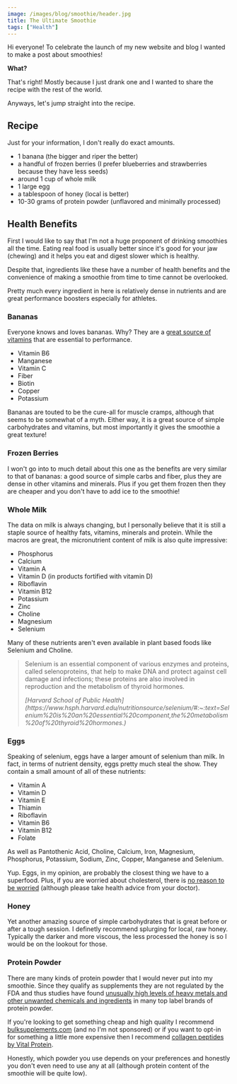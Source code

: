 ```yaml
---
image: /images/blog/smoothie/header.jpg
title: The Ultimate Smoothie
tags: ["Health"]
---
```


Hi everyone! To celebrate the launch of my new website and blog I wanted to make a post about smoothies!

**What?**

That's right! Mostly because I just drank one and I wanted to share the recipe with the rest of the world.

Anyways, let's jump straight into the recipe.

## Recipe

Just for your information, I don't really do exact amounts.

- 1 banana (the bigger and riper the better)
- a handful of frozen berries (I prefer blueberries and strawberries because they have less seeds)
- around 1 cup of whole milk
- 1 large egg
- a tablespoon of honey (local is better)
- 10-30 grams of protein powder (unflavored and minimally processed)

<ResponsiveImage
  src="/images/blog/smoothie/smoothie.jpg"
  alt="An image of the completed smoothie"
/>

## Health Benefits

First I would like to say that I'm not a huge proponent of drinking smoothies all the time. Eating real food is usually better since it's good for your jaw (chewing) and it helps you eat and digest slower which is healthy.

Despite that, ingredients like these have a number of health benefits and the convenience of making a smoothie from time to time cannot be overlooked.

Pretty much every ingredient in here is relatively dense in nutrients and are great performance boosters especially for athletes.

### Bananas

Everyone knows and loves bananas. Why? They are a [great source of vitamins](https://www.hsph.harvard.edu/nutritionsource/food-features/bananas/#:~:text=One%20serving%2C%20or%20one%20medium,fiber%2C%20and%20450%20mg%20potassium.) that are essential to performance.

- Vitamin B6
- Manganese
- Vitamin C
- Fiber
- Biotin
- Copper
- Potassium

Bananas are touted to be the cure-all for muscle cramps, although that seems to be somewhat of a myth. Either way, it is a great source of simple carbohydrates and vitamins, but most importantly it gives the smoothie a great texture!

### Frozen Berries

I won't go into to much detail about this one as the benefits are very similar to that of bananas: a good source of simple carbs and fiber, plus they are dense in other vitamins and minerals. Plus if you get them frozen then they are cheaper and you don't have to add ice to the smoothie!

### Whole Milk

The data on milk is always changing, but I personally believe that it is still a staple source of healthy fats, vitamins, minerals and protein. While the macros are great, the micronutrient content of milk is also quite impressive:

- Phosphorus
- Calcium
- Vitamin A
- Vitamin D (in products fortified with vitamin D)
- Riboflavin
- Vitamin B12
- Potassium
- Zinc
- Choline
- Magnesium
- Selenium

Many of these nutrients aren't even available in plant based foods like Selenium and Choline.

> Selenium is an essential component of various enzymes and proteins, called selenoproteins, that help to make DNA and protect against cell damage and infections; these proteins are also involved in reproduction and the metabolism of thyroid hormones.
>
> <cite>
>   [Harvard School of Public
>   Health](https://www.hsph.harvard.edu/nutritionsource/selenium/#:~:text=Selenium%20is%20an%20essential%20component,the%20metabolism%20of%20thyroid%20hormones.)
> </cite>

### Eggs

Speaking of selenium, eggs have a larger amount of selenium than milk. In fact, in terms of nutrient density, eggs pretty much steal the show. They contain a small amount of all of these nutrients:

- Vitamin A
- Vitamin D
- Vitamin E
- Thiamin
- Riboflavin
- Vitamin B6
- Vitamin B12
- Folate

As well as Pantothenic Acid, Choline, Calcium, Iron, Magnesium, Phosphorus, Potassium, Sodium, Zinc, Copper, Manganese and Selenium.

Yup. Eggs, in my opinion, are probably the closest thing we have to a superfood. Plus, if you are worried about cholesterol, there is [no reason to be worried](https://www.cambridge.org/core/services/aop-cambridge-core/content/view/C3A48F8C4614E65E0724F31C2997E7AE/S0029665113003844a.pdf/div-class-title-dietary-cholesterol-heart-disease-risk-and-cognitive-dissonance-div.pdf) (although please take health advice from your doctor).

### Honey

Yet another amazing source of simple carbohydrates that is great before or after a tough session. I definetly recommend splurging for local, raw honey. Typically the darker and more viscous, the less processed the honey is so I would be on the lookout for those.

### Protein Powder

There are many kinds of protein powder that I would never put into my smoothie. Since they qualify as supplements they are not regulated by the FDA and thus studies have found [unusually high levels of heavy metals and other unwanted chemicals and ingredients](https://cleanlabelproject.org/the-best-worst-protein-powder-products/) in many top label brands of protein powder.

If you're looking to get something cheap and high quality I recommend [bulksupplements.com](https://www.bulksupplements.com/collections/protein-powder) (and no I'm not sponsored) or if you want to opt-in for something a little more expensive then I recommend [collagen peptides by Vital Protein](https://amzn.to/3bCb1G9).

Honestly, which powder you use depends on your preferences and honestly you don't even need to use any at all (although protein content of the smoothie will be quite low).
